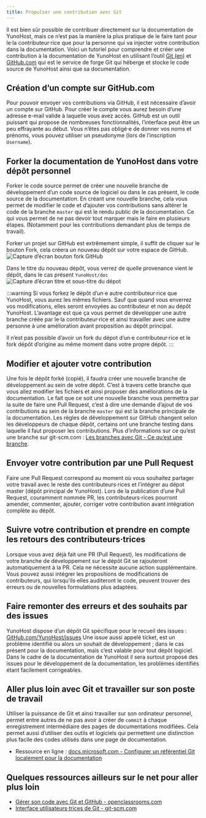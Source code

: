 ```yaml
---
title: Propulser une contribution avec Git
---
```


Il est bien sûr possible de contribuer directement sur la documentation de YunoHost, mais ce n’est pas la manière la plus pratique de le faire tant pour le·la contributeur·rice que pour la personne qui va injecter votre contribution dans la documentation. Voici un tutoriel pour comprendre et créer une contribution à la documentation de YunoHost en utilisant l’outil [Git (en)](https://git-scm.com/) et [GitHub.com](http://github.com/) qui est le service de forge Git qui héberge et stocke le code source de YunoHost ainsi que sa documentation.

## Création d’un compte sur GitHub.com

Pour pouvoir envoyer vos contributions via GitHub, il est nécessaire d’avoir un compte sur GitHub. Pour créer le compte vous aurez besoin d’une adresse e-mail valide à laquelle vous avez accès. GitHub est un outil puissant qui propose de nombreuses fonctionnalités, l’interface peut être un peu effrayante au début.
Vous n’êtes pas obligé·e de donner vos noms et prénoms, vous pouvez utiliser un pseudonyme (lors de l’inscription `Username`).

## Forker la documentation de YunoHost dans votre dépôt personnel

Forker le code source permet de créer une nouvelle branche de développement d’un code source de logiciel ou dans le cas présent, le code source de la documentation. En créant une nouvelle branche, cela vous permet de modifier le code et d’ajouter vos contributions sans altérer le code de la branche `master` qui est le rendu public de la documentation. Ce qui vous permet de ne pas devoir tout marquer mais le faire en plusieurs étapes. (Notamment pour les contributions demandant plus de temps de travail).

Forker un projet sur GitHub est extrêmement simple, il suffit de cliquer sur le bouton Fork, cela créera un nouveau dépôt sur votre espace de GitHub.
![Capture d’écran bouton fork GitHub](/img/github_fork_button.png)

Dans le titre du nouveau dépôt, vous verrez de quelle provenance vient le dépôt, dans le cas présent `YunoHost/doc`
![Capture d’écran titre et sous-titre du dépot](/img/github_fork_title.png)

:::warning
Si vous forkez le dépôt d’un·e autre contributeur·rice que YunoHost, vous aurez les mêmes fichiers. Sauf que quand vous enverrez vos modifications, elles seront envoyées au contributeur et non au dépôt YunoHost. L’avantage est que ça vous permet de développer une autre branche créée par le·la contributeur·rice et ainsi travailler avec une autre personne à une amélioration avant proposition au dépôt principal.

Il n’est pas possible d’avoir un fork du dépot d’un·e contributeur·rice et le fork dépôt d’origine au même moment dans votre propre dépôt.
:::

## Modifier et ajouter votre contribution

Une fois le dépôt forké (copié), il faudra créer une nouvelle branche de développement au sein de votre dépôt. C’est à travers cette branche que vous allez modifier les fichiers et ainsi proposer des améliorations de la documentation. Le fait que ce soit une nouvelle branche vous permettra par la suite de faire une Pull Request, c’est à dire une demande d’ajout de vos contributions au sein de la branche `master` qui est la branche principale de la documentation. Les règles de développement sur GitHub changent selon les développeurs de chaque dépôt, certains ont une branche testing dans laquelle il faut proposer les contributions.
Plus d’informations sur ce qu’est une branche sur git-scm.com : [Les branches avec Git - Ce qu’est une branche](https://git-scm.com/book/fr/v1/Les-branches-avec-Git-Ce-qu-est-une-branche).

## Envoyer votre contribution par une Pull Request

Faire une Pull Request correspond au moment où vous souhaitez partager votre travail avec le reste des contributeurs⋅rices et l’intégrer au dépot master (dépôt principal de YunoHost). Lors de la publication d’une Pull Request, couramment nommée PR, les contributeurs⋅rices pourront amender, commenter, ajouter, corriger votre contribution avant intégration complète au dépôt.

## Suivre votre contribution et prendre en compte les retours des contributeurs·trices

Lorsque vous avez déjà fait une PR (Pull Request), les modifications de votre branche de développement sur le dépôt Git se rajouteront automatiquement à la PR. Cela ne nécessite aucune action supplémentaire. Vous pouvez aussi intégrer les propositions de modifications de contributeurs, qui lorsqu’ils·elles auditeront le code, peuvent trouver des erreurs ou de nouvelles formulations plus adaptées.

## Faire remonter des erreurs et des souhaits par des issues

YunoHost dispose d’un dépôt Git spécifique pour le recueil des issues : [GitHub.com/YunoHost/issues](https://github.com/YunoHost/issues)
Une issue aussi appelé ticket, est un problème identifié ou alors un souhait de développement ; dans le cas présent pour la documentation, mais c’est valable pour tout dépôt logiciel. Dans le cadre de la documentation de YunoHost il sera surtout proposé des issues pour le développement de la documentation, les problèmes identifiés étant facilement corrigeables.

## Aller plus loin avec Git et travailler sur son poste de travail

Utiliser la puissance de Git et ainsi travailler sur son ordinateur personnel, permet entre autres de ne pas avoir à créer de `commit` à chaque enregistrement intermédiaire des pages de documentations modifiées. Cela permet aussi d’utiliser des outils et logiciels qui permettent une distinction plus facile des codes utilisés dans une page de documentation.

- Ressource en ligne : [docs.microsoft.com - Configurer un référentiel Git localement pour la documentation](https://docs.microsoft.com/fr-fr/contribute/get-started-setup-local)

## Quelques ressources ailleurs sur le net pour aller plus loin

- [Gérer son code avec Git et GitHub - openclassrooms.com](https://openclassrooms.com/fr/courses/2342361-gerez-votre-code-avec-git-et-github)
- [Interface utilisateurs·trices de Git - git-scm.com](https://git-scm.com/download/gui/linux)
